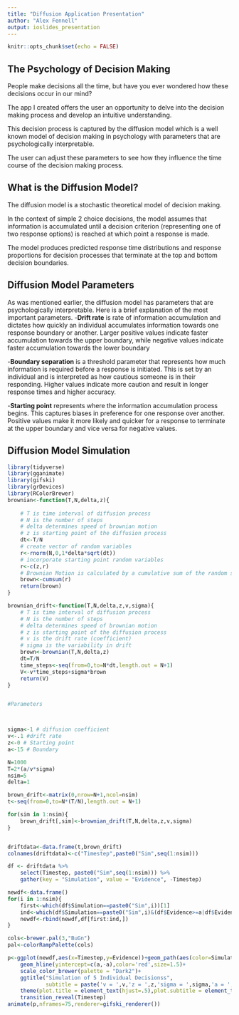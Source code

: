 ```yaml
---
title: "Diffusion Application Presentation"
author: "Alex Fennell"
output: ioslides_presentation
---
```


```r
knitr::opts_chunk$set(echo = FALSE)
```

## The Psychology of Decision Making

People make decisions all the time, but have you ever wondered how these decisions occur in our mind?

The app I created offers the user an opportunity to delve into the decision making process
and develop an intuitive understanding.

This decision process is captured by the diffusion model which is a well known model
of decision making in psychology with parameters that are psychologically interpretable.

The user can adjust these parameters to see how they influence the time course of
the decision making process.

## What is the Diffusion Model?

The diffusion model is a stochastic theoretical model of decision making.

In the context of simple 2 choice decisions, the model assumes that information is accumulated 
until a decision criterion (representing one of two response options) is reached at which
point a response is made.

The model produces predicted response time distributions and response proportions
for decision processes that terminate at the top and bottom decision boundaries. 


## Diffusion Model Parameters
As was mentioned earlier, the diffusion model has parameters that are psychologically 
interpretable. Here is a brief explanation of the most important parameters.
-**Drift rate** is rate of information accumulation and dictates how quickly an individual
accumulates information towards one response boundary or another. Larger positive values 
indicate faster accumulation towards the upper boundary, while negative values indicate
faster accumulation towards the lower boundary

-**Boundary separation** is a threshold parameter that represents how much information
is required before a response is initiated. This is set by an individual and is
interpreted as how cautious someone is in their responding. Higher values indicate
more caution and result in longer response times and higher accuracy.

-**Starting point** represents where the information accumulation process begins. This
captures biases in preference for one response over another. Positive values make
it more likely and quicker for a response to terminate at the upper boundary and 
vice versa for negative values.


## Diffusion Model Simulation
```r
library(tidyverse)
library(gganimate)
library(gifski)
library(grDevices)
library(RColorBrewer)
brownian<-function(T,N,delta,z){
    
    # T is time interval of diffusion process
    # N is the number of steps
    # delta determines speed of brownian motion
    # z is starting point of the diffusion process
    dt<-T/N
    # create vector of random variables
    r<-rnorm(N,0,1*delta*sqrt(dt))
    # incorporate starting point random variables
    r<-c(z,r)
    # Brownian Motion is calculated by a cumulative sum of the random samples
    brown<-cumsum(r)
    return(brown)
}

brownian_drift<-function(T,N,delta,z,v,sigma){
    # T is time interval of diffusion process
    # N is the number of steps
    # delta determines speed of brownian motion
    # z is starting point of the diffusion process
    # v is the drift rate (coefficient)
    # sigma is the variability in drift
    brown<-brownian(T,N,delta,z)
    dt=T/N
    time_steps<-seq(from=0,to=N*dt,length.out = N+1)
    V<-v*time_steps+sigma*brown
    return(V)
}


#Parameters



sigma<-1 # diffusion coefficient
v<-.1 #drift rate
z<-0 # Starting point
a<-15 # Boundary

N=1000
T=2*(a/v*sigma)
nsim=5
delta=1

brown_drift<-matrix(0,nrow=N+1,ncol=nsim)
t<-seq(from=0,to=N*(T/N),length.out = N+1)

for(sim in 1:nsim){
    brown_drift[,sim]<-brownian_drift(T,N,delta,z,v,sigma)
}


driftdata<-data.frame(t,brown_drift)
colnames(driftdata)<-c("Timestep",paste0("Sim",seq(1:nsim)))

df <- driftdata %>%
    select(Timestep, paste0("Sim",seq(1:nsim))) %>%
    gather(key = "Simulation", value = "Evidence", -Timestep)

newdf<-data.frame()
for(i in 1:nsim){
    first<-which(df$Simulation==paste0("Sim",i))[1]  
    ind<-which(df$Simulation==paste0("Sim",i)&(df$Evidence>=a|df$Evidence<=-a))[1]
    newdf<-rbind(newdf,df[first:ind,])
}  

cols<-brewer.pal(3,"BuGn")  
pal<-colorRampPalette(cols)

```

```r
p<-ggplot(newdf,aes(x=Timestep,y=Evidence))+geom_path(aes(color=Simulation))+
    geom_hline(yintercept=c(a,-a),color='red',size=1.5)+
    scale_color_brewer(palette = "Dark2")+
    ggtitle("Simulation of 5 Individual Decisionss",
            subtitle = paste('v = ',v,'z = ',z,'sigma = ',sigma,'a = ',a))+
    theme(plot.title = element_text(hjust=.5),plot.subtitle = element_text(hjust=.5))+
    transition_reveal(Timestep)
animate(p,nframes=75,renderer=gifski_renderer())
```

